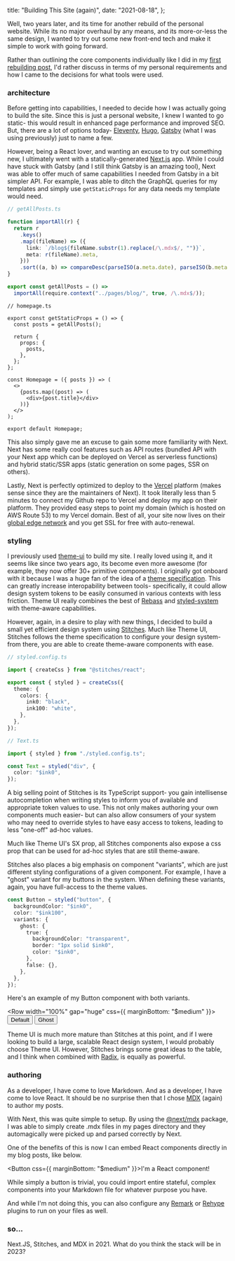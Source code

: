

  title: "Building This Site (again)",
  date: "2021-08-18",
};


Well, two years later, and its time for another rebuild of the personal website. While its no major overhaul by any means, and its more-or-less the same design, I wanted to try out some new front-end tech and make it simple to work with going forward.

Rather than outlining the core components individually like I did in my [first rebuilding post](./building-this-site), I'd rather discuss in terms of my personal requirements and how I came to the decisions for what tools were used.

### architecture

Before getting into capabilities, I needed to decide how I was actually going to build the site. Since this is just a personal website, I knew I wanted to go static- this would result in enhanced page performance and improved SEO. But, there are a lot of options today- [Eleventy](https://www.11ty.dev/), [Hugo](https://gohugo.io/), [Gatsby](https://www.gatsbyjs.com/) (what I was using previously) just to name a few.

However, being a React lover, and wanting an excuse to try out something new, I ultimately went with a statically-generated [Next.js](https://nextjs.org/) app. While I could have stuck with Gatsby (and I still think Gatsby is an amazing tool), Next was able to offer much of same capabilities I needed from Gatsby in a bit simpler API. For example, I was able to ditch the GraphQL queries for my templates and simply use `getStaticProps` for any data needs my template would need.

```ts
// getAllPosts.ts

function importAll(r) {
  return r
    .keys()
    .map((fileName) => ({
      link: `/blog${fileName.substr(1).replace(/\.mdx$/, "")}`,
      meta: r(fileName).meta,
    }))
    .sort((a, b) => compareDesc(parseISO(a.meta.date), parseISO(b.meta.date)));
}

export const getAllPosts = () =>
  importAll(require.context("../pages/blog/", true, /\.mdx$/));
```

```tsx
// homepage.ts

export const getStaticProps = () => {
  const posts = getAllPosts();

  return {
    props: {
      posts,
    },
  };
};

const Homepage = ({ posts }) => (
  <>
    {posts.map((post) => (
      <div>{post.title}</div>
    ))}
  </>
);

export default Homepage;
```

This also simply gave me an excuse to gain some more familiarity with Next. Next has some really cool features such as API routes (bundled API with your Next app which can be deployed on Vercel as serverless functions) and hybrid static/SSR apps (static generation on some pages, SSR on others).

Lastly, Next is perfectly optimized to deploy to the [Vercel](https://vercel.com/) platform (makes sense since they are the maintainers of Next). It took literally less than 5 minutes to connect my Github repo to Vercel and deploy my app on their platform. They provided easy steps to point my domain (which is hosted on AWS Route 53) to my Vercel domain. Best of all, your site now lives on their [global edge network](https://vercel.com/docs/edge-network/overview) and you get SSL for free with auto-renewal.

### styling

I previously used [theme-ui](https://theme-ui.com/) to build my site. I really loved using it, and it seems like since two years ago, its become even more awesome (for example, they now offer 30+ primitive components). I originally got onboard with it because I was a huge fan of the idea of a [theme specification](https://theme-ui.com/theme-spec/). This can greatly increase interopability between tools- specifically, it could allow design system tokens to be easily consumed in various contexts with less friction. Theme UI really combines the best of [Rebass](https://rebassjs.org/) and [styled-system](https://styled-system.com/) with theme-aware capabilities.

However, again, in a desire to play with new things, I decided to build a small yet efficient design system using [Stitches](https://stitches.dev/). Much like Theme UI, Stitches follows the theme specification to configure your design system- from there, you are able to create theme-aware components with ease.

```ts
// styled.config.ts

import { createCss } from "@stitches/react";

export const { styled } = createCss({
  theme: {
    colors: {
      ink0: "black",
      ink100: "white",
    },
  },
});
```

```ts
// Text.ts

import { styled } from "./styled.config.ts";

const Text = styled("div", {
  color: "$ink0",
});
```

A big selling point of Stitches is its TypeScript support- you gain intellisense autocompletion when writing styles to inform you of available and appropriate token values to use. This not only makes authoring your own components much easier- but can also allow consumers of your system who may need to override styles to have easy access to tokens, leading to less "one-off" ad-hoc values.

Much like Theme UI's SX prop, all Stitches components also expose a css prop that can be used for ad-hoc styles that are still theme-aware.

Stitches also places a big emphasis on component "variants", which are just different styling configurations of a given component. For example, I have a "ghost" variant for my buttons in the system. When defining these variants, again, you have full-access to the theme values.

```ts
const Button = styled("button", {
  backgroundColor: "$ink0",
  color: "$ink100",
  variants: {
    ghost: {
      true: {
        backgroundColor: "transparent",
        border: "1px solid $ink0",
        color: "$ink0",
      },
      false: {},
    },
  },
});
```

Here's an example of my Button component with both variants.

<Row width="100%" gap="huge" css={{ marginBottom: "$medium" }}>
  <Button>Default</Button>
  <Button ghost>Ghost</Button>
</Row>

Theme UI is much more mature than Stitches at this point, and if I were looking to build a large, scalable React design system, I would probably choose Theme UI. However, Stitches brings some great ideas to the table, and I think when combined with [Radix](https://www.radix-ui.com/), is equally as powerful.

### authoring

As a developer, I have come to love Markdown. And as a developer, I have come to love React. It should be no surprise then that I chose [MDX](https://mdxjs.com/) (again) to author my posts.

With Next, this was quite simple to setup. By using the [@next/mdx](https://github.com/vercel/next.js/tree/canary/packages/next-mdx) package, I was able to simply create .mdx files in my pages directory and they automagically were picked up and parsed correctly by Next.

One of the benefits of this is now I can embed React components directly in my blog posts, like below.

<Button css={{ marginBottom: "$medium" }}>I'm a React component!</Button>

While simply a button is trivial, you could import entire stateful, complex components into your Markdown file for whatever purpose you have.

And while I'm not doing this, you can also configure any [Remark](https://remark.js.org/) or [Rehype](https://github.com/rehypejs/rehype) plugins to run on your files as well.

### so...

Next.JS, Stitches, and MDX in 2021. What do you think the stack will be in 2023?
